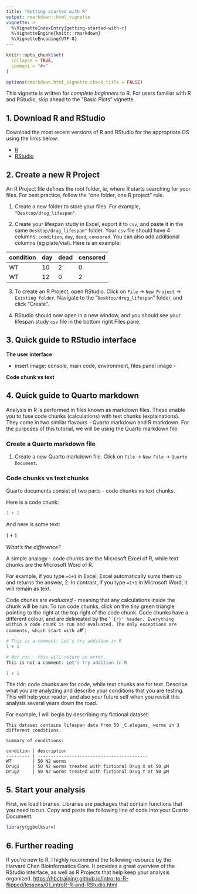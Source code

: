 ```yaml
---
title: "Getting started with R"
output: rmarkdown::html_vignette
vignette: >
  %\VignetteIndexEntry{getting-started-with-r}
  %\VignetteEngine{knitr::rmarkdown}
  %\VignetteEncoding{UTF-8}
---
```


```r
knitr::opts_chunk$set(
  collapse = TRUE,
  comment = "#>"
)

options(rmarkdown.html_vignette.check_title = FALSE)
```

This vignette is written for _complete beginners_ to R. For users familiar with R and RStudio, skip ahead to the "Basic Plots" vignette.

## 1. Download R and RStudio

Download the most recent versions of R and RStudio for the appropriate OS using the links below:

- [R](https://cran.r-project.org)
- [RStudio](https://posit.co/download/rstudio-desktop/#download)

## 2. Create a new R Project

An R Project file defines the root folder, ie, where R starts searching for your files. For best practice, follow the "one folder, one R project" rule. 

1. Create a new folder to store your files. For example, `"Desktop/drug_lifespan"`. 

2. Create your lifespan study in Excel, export it to `csv`, and paste it in the same `Desktop/drug_lifespan"` folder. Your `csv` file should have 4 columns: `condition`, `day`, `dead`, `censored`. You can also add additional columns (eg plate/vial). Here is an example: 

condition | day | dead | censored
----      | --  | --   | ----
WT        | 10  | 2    | 0
WT        | 12  | 0    | 2

3. To create an R Project, open RStudio. Click on `File` -> `New Project` -> `Existing folder`. Navigate to the "`Desktop/drug_lifespan`" folder, and click "Create". 

4. RStudio should now open in a new window, and you should see your lifespan study `csv` file in the bottom right Files pane. 

## 3. Quick guide to RStudio interface

__The user interface__

- insert image: console, main code, environment, files panel image -

__Code chunk vs text__

## 4. Quick guide to Quarto markdown

Analysis in R is performed in files known as markdown files. These enable you to fuse code chunks (calculations) with text chunks (explainations). They come in two similar flavours - Quarto markdown and R markdown. For the purposes of this tutorial, we will be using the Quarto markdown file. 

### Create a Quarto markdown file
1. Create a new Quarto markdown file. Click on `File` -> `New File` -> `Quarto Document`. 

### Code chunks vs text chunks

Quarto documents consist of two parts - code chunks vs text chunks. 

Here is a code chunk:

```r
1 + 1
```

And here is some text: 

1 + 1

_What's the difference?_ 

A simple analogy - code chunks are the Microsoft Excel of R, while text chunks are the Microsoft Word of R. 

For example, if you type `=1+1` in Excel, Excel automatically sums them up and returns the answer, 2. In contrast, if you type `=1+1` in Microsoft Word, it will remain as text. 

Code chunks are _evaluated_ - meaning that any calculations inside the chunk will be run. To run code chunks, click on the tiny green triangle pointing to the right at the top right of the code chunk. Code chunks have a different colour, and are delineated by the '```{r}' header. Everything within a code chunk is run and evaluated. The only exceptions are comments, which start with a `#`: 


```r
# This is a comment: Let's try addition in R
1 + 1 
```


```r
# Not run - this will return an error. 
This is not a comment: Let's try addition in R

1 + 1
```


The tldr: code chunks are for code, while text chunks are for text. Describe what you are analyzing and describe your conditions that you are testing. This will help your reader, and also your future self when you revisit this analysis several years down the road. 

For example, I will begin by describing my fictional dataset: 

```
This dataset contains lifespan data from 50 _C.elegans_ worms in 3 different conditions. 

Summary of conditions: 

condition | description
--------- | ------------------------------------------
WT        | 50 N2 worms
Drug1     | 50 N2 worms treated with fictional Drug X at 50 μM
Drug2     | 50 N2 worms treated with fictional Drug Y at 50 μM

```

## 5. Start your analysis

First, we load libraries. Libraries are packages that contain functions that you need to run. Copy and paste the following line of code into your Quarto Document. 

```r
library(ggbulksurv)
```



## 6. Further reading

If you're new to R, I highly recommend the following resource by the Harvard Chan Bioinformatics Core. It provides a great overview of the RStudio interface, as well as R Projects that help keep your analysis organized. 
[https://hbctraining.github.io/Intro-to-R-flipped/lessons/01_introR-R-and-RStudio.html](https://hbctraining.github.io/Intro-to-R-flipped/lessons/01_introR-R-and-RStudio.html)

